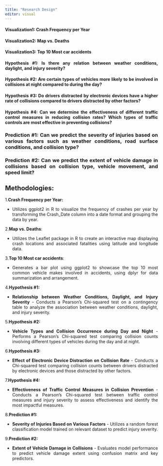 ```yaml
---
title: "Research Design"
editor: visual
---
```


::: {style="text-align:justify"}
#### **Visualization**1: Crash Frequency per Year

#### **Visualization**2: Map vs. Deaths

#### **Visualization**3: Top 10 Most car accidents

#### **Hypothesis #1:** Is there any relation between weather conditions, daylight, and injury severity?

#### **Hypothesis #2:** Are certain types of vehicles more likely to be involved in collisions at night compared to during the day?

#### **Hypothesis #3:** Do drivers distracted by electronic devices have a higher rate of collisions compared to drivers distracted by other factors?

#### **Hypothesis #4:** Can we determine the effectiveness of different traffic control measures in reducing collision rates? Which types of traffic controls are most effective in preventing collisions?

### Prediction #1: Can we predict the severity of injuries based on various factors such as weather conditions, road surface conditions, and collision type?

### Prediction #2: Can we predict the extent of vehicle damage in collisions based on collision type, vehicle movement, and speed limit?
:::

::: {style="text-align:justify"}
## **Methodologies:**

1.**Crash Frequency per Year:**

-   Utilizes ggplot2 in R to visualize the frequency of crashes per year by transforming the Crash_Date column into a date format and grouping the data by year.

2.**Map vs. Deaths**:

-   Utilizes the Leaflet package in R to create an interactive map displaying crash locations and associated fatalities using latitude and longitude data.

3.**Top 10 Most car accidents**:

-   Generates a bar plot using ggplot2 to showcase the top 10 most common vehicle makes involved in accidents, using dplyr for data summarization and arrangement.

4.**Hypothesis #1:**

-   **Relationship between Weather Conditions, Daylight, and Injury Severity** - Conducts a Pearson's Chi-squared test on a contingency table to analyze the association between weather conditions, daylight, and injury severity.

5.**Hypothesis #2:**

-   **Vehicle Types and Collision Occurrence during Day and Night** - Performs a Pearson's Chi-squared test comparing collision counts involving different types of vehicles during the day and at night.

6.**Hypothesis #3:**

-   **Effect of Electronic Device Distraction on Collision Rate** - Conducts a Chi-squared test comparing collision counts between drivers distracted by electronic devices and those distracted by other factors.

7.**Hypothesis #4:**

-   **Effectiveness of Traffic Control Measures in Collision Prevention** - Conducts a Pearson's Chi-squared test between traffic control measures and injury severity to assess effectiveness and identify the most impactful measures.

8.**Prediction #1:**

-   **Severity of Injuries Based on Various Factors** - Utilizes a random forest classification model trained on relevant dataset to predict injury severity.

9.**Prediction #2:**

-   **Extent of Vehicle Damage in Collisions** - Evaluates model performance to predict vehicle damage extent using confusion matrix and key predictors.
:::
